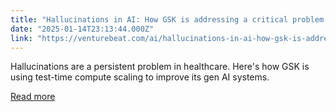 ```yaml
---
title: "Hallucinations in AI: How GSK is addressing a critical problem in drug development"
date: "2025-01-14T23:13:44.000Z"
link: "https://venturebeat.com/ai/hallucinations-in-ai-how-gsk-is-addressing-a-critical-problem-in-drug-development/"
---
```


Hallucinations are a persistent problem in healthcare. Here's how GSK is using test-time compute scaling to improve its gen AI systems.

[Read more](https://venturebeat.com/ai/hallucinations-in-ai-how-gsk-is-addressing-a-critical-problem-in-drug-development/)
